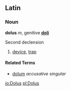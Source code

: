 ==Latin==
===Noun===
'''dolus''' ''m'', genitive '''[[doli]]'''

Second declension

# [[device]], [[trap]]

====Related Terms====
*[[dolum]] ''accusative singular''

[[io:Dolus]]
[[pl:Dolus]]